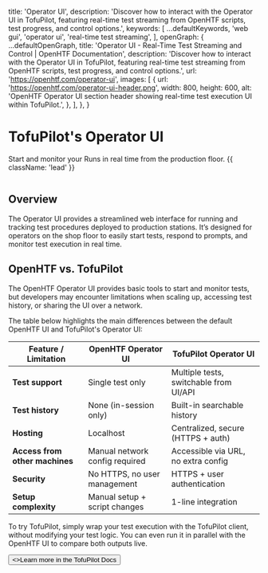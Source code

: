 
  title: 'Operator UI',
  description:
    'Discover how to interact with the Operator UI in TofuPilot, featuring real-time test streaming from OpenHTF scripts, test progress, and control options.',
  keywords: [
    ...defaultKeywords,
    'web gui',
    'operator ui',
    'real-time test streaming',
  ],
  openGraph: {
    ...defaultOpenGraph,
    title:
      'Operator UI - Real-Time Test Streaming and Control | OpenHTF Documentation',
    description:
      'Discover how to interact with the Operator UI in TofuPilot, featuring real-time test streaming from OpenHTF scripts, test progress, and control options.',
    url: 'https://openhtf.com/operator-ui',
    images: [
      {
        url: 'https://openhtf.com/operator-ui-header.png',
        width: 800,
        height: 600,
        alt: 'OpenHTF Operator UI section header showing real-time test execution UI within TofuPilot.',
      },
    ],
  },
}

# TofuPilot's Operator UI

Start and monitor your Runs in real time from the production floor. {{ className: 'lead' }}

<Image
  src="/tofupilot-operator-ui-header.png"
  alt=""
/>

## Overview

The Operator UI provides a streamlined web interface for running and tracking test procedures deployed to production stations. It’s designed for operators on the shop floor to easily start tests, respond to prompts, and monitor test execution in real time.

## OpenHTF vs. TofuPilot

The OpenHTF Operator UI provides basic tools to start and monitor tests, but developers may encounter limitations when scaling up, accessing test history, or sharing the UI over a network.

The table below highlights the main differences between the default OpenHTF UI and TofuPilot's Operator UI:

| Feature / Limitation                  | OpenHTF Operator UI                            | TofuPilot Operator UI                        |
|--------------------------------------|------------------------------------------------|----------------------------------------------|
| **Test support**                     | Single test only                               | Multiple tests, switchable from UI/API       |
| **Test history**                     | None (in-session only)                         | Built-in searchable history                  |
| **Hosting**                          | Localhost   | Centralized, secure (HTTPS + auth)           |
| **Access from other machines**       | Manual network config required                 | Accessible via URL, no extra config          |
| **Security**                         | No HTTPS, no user management                   | HTTPS + user authentication                  |
| **Setup complexity**                 | Manual setup + script changes                  | 1-line integration   |

To try TofuPilot, simply wrap your test execution with the TofuPilot client, without modifying your test logic. You can even run it in parallel with the OpenHTF UI to compare both outputs live.

<Button href="https://tofupilot.com/docs/operator-ui" variant="text" arrow="right">
  <>Learn more in the TofuPilot Docs</>
</Button>

